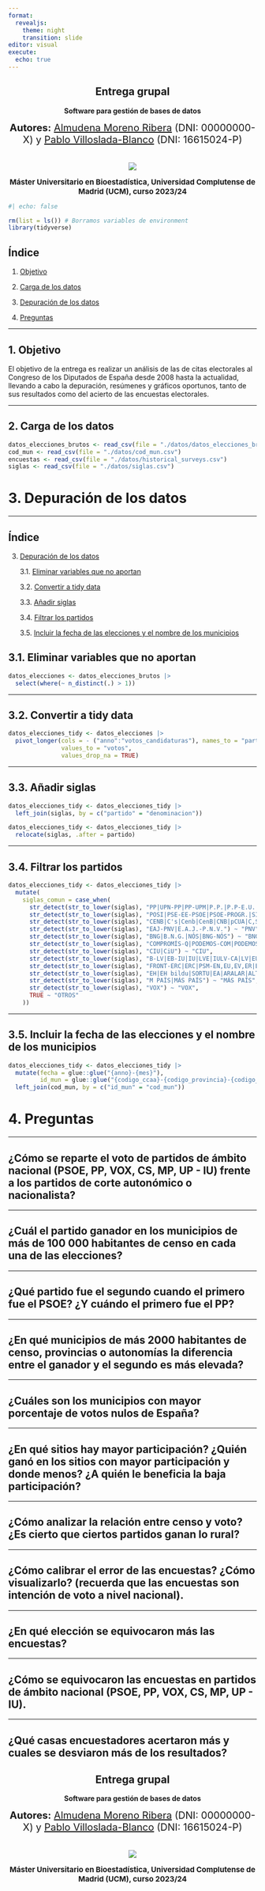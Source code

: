 ```yaml
---
format:
  revealjs:
    theme: night
    transition: slide
editor: visual
execute:
  echo: true
---
```


::: {style="text-align: center;"}
# Entrega grupal

**Software para gestión de bases de datos**

[**Autores:** <a href="https://www.linkedin.com/in/almudena-moreno-ribera-5b1389233?lipi=urn%3Ali%3Apage%3Ad_flagship3_profile_view_base_contact_details%3BJxW49sp%2BS8WrZmgJWFAGSQ%3D%3D" target="_blank">Almudena Moreno Ribera</a> (DNI: 00000000-X) y <a href="https://www.linkedin.com/in/pablo-villoslada-blanco-5a4b2316a?lipi=urn%3Ali%3Apage%3Ad_flagship3_profile_view_base_contact_details%3B%2BykJQkDhTvqHG%2Bh5Ya24zA%3D%3D" target="_blank">Pablo Villoslada-Blanco</a> (DNI: 16615024-P)]{style="font-size: 20px;"}

<img src="./datos/imagen.png" style="max-width: 33%; height: auto; margin-top: 20px;"/>

[**Máster Universitario en Bioestadística, Universidad Complutense de Madrid (UCM), curso 2023/24**]{style="font-size: 15px;"}

::: {style="position: absolute; bottom: -30px; right: -570px;"}
<a href="https://github.com/pavillos/Entrega_grupal_SPGDBD" target="_blank"> <img src="./datos/github.png" alt="GitHub" style="max-width: 10%;"/> </a>
:::
:::

```r
#| echo: false

rm(list = ls()) # Borramos variables de environment
library(tidyverse)
```

## Índice

1.  [Objetivo](#objetivo)

2.  [Carga de los datos](#carga)

3.  [Depuración de los datos](#depuracion)

4.  [Preguntas](#preguntas)

------------------------------------------------------------------------

## 1. Objetivo {#objetivo}

El objetivo de la entrega es realizar un análisis de las de citas electorales al Congreso de los Diputados de España desde 2008 hasta la actualidad, llevando a cabo la depuración, resúmenes y gráficos oportunos, tanto de sus resultados como del acierto de las encuestas electorales.

------------------------------------------------------------------------

## 2. Carga de los datos {#carga}

```r
datos_elecciones_brutos <- read_csv(file = "./datos/datos_elecciones_brutos.csv")
cod_mun <- read_csv(file = "./datos/cod_mun.csv")
encuestas <- read_csv(file = "./datos/historical_surveys.csv")
siglas <- read_csv(file = "./datos/siglas.csv")
```

# 3. Depuración de los datos {#depuracion}

------------------------------------------------------------------------

## Índice

3.  [Depuración de los datos](#depuracion)

    3.1. [Eliminar variables que no aportan](#eliminar)

    3.2. [Convertir a tidy data](#tidy)

    3.3. [Añadir siglas](#siglas)

    3.4. [Filtrar los partidos](#filtrar)

    3.5. [Incluir la fecha de las elecciones y el nombre de los municipios](#incluir)

## 3.1. Eliminar variables que no aportan {#eliminar}

```r
datos_elecciones <- datos_elecciones_brutos |> 
  select(where(~ n_distinct(.) > 1))
```

------------------------------------------------------------------------

## 3.2. Convertir a tidy data {#tidy}

```r
datos_elecciones_tidy <- datos_elecciones |> 
  pivot_longer(cols = - ("anno":"votos_candidaturas"), names_to = "partido",
               values_to = "votos",
               values_drop_na = TRUE)
```

------------------------------------------------------------------------

## 3.3. Añadir siglas {#siglas}

```r
datos_elecciones_tidy <- datos_elecciones_tidy |> 
  left_join(siglas, by = c("partido" = "denominacion"))

datos_elecciones_tidy <- datos_elecciones_tidy |> 
  relocate(siglas, .after = partido)
```

------------------------------------------------------------------------

## 3.4. Filtrar los partidos {#filtrar}

```r
datos_elecciones_tidy <- datos_elecciones_tidy |>
  mutate(
    siglas_comun = case_when(
      str_detect(str_to_lower(siglas), "PP|UPN-PP|PP-UPM|P.P.|P.P-E.U.|PP-EU|PP-PAR|PP-FORO") ~ "PP",
      str_detect(str_to_lower(siglas), "POSI|PSE-EE-PSOE|PSOE-PROGR.|SIEX|PSDEG-PSOE|PSOE|PSPC|PSE-EE(PSOE)|PSA|PSdeG-PSOE|PSOE de A|PSE-EE (PSOE)|P.S.O.E.|P.O.S.I.|PSD-FIA|PSOE-A|SSP-SxTF-EQUO|SXT|PSE-EE (PSOE)|PSE-EE|PSOE-NCa|PSC|FIA") ~ "PSOE",
      str_detect(str_to_lower(siglas), "CENB|C's|Cenb|CenB|CNB|pCUA|C,S|CCD|FAC|U.C.I.T.|C´s|CILUS|CRA|CCD-CI|Cs|CILU-LINARE") ~ "Cs",
      str_detect(str_to_lower(siglas), "EAJ-PNV|E.A.J.-P.N.V.") ~ "PNV",
      str_detect(str_to_lower(siglas), "BNG|B.N.G.|NÓS|BNG-NÓS") ~ "BNG",
      str_detect(str_to_lower(siglas), "COMPROMÍS-Q|PODEMOS-COM|PODEMOS - C|COMPROMÍS 2|MÉS COMPROM") ~ "COMPROMÍS",
      str_detect(str_to_lower(siglas), "CIU|CiU") ~ "CIU",
      str_detect(str_to_lower(siglas), "B-LV|EB-IU|IU|LVE|IULV-CA|LV|EU-IU|LV-GV|VERDES|PAVIEL|LV-CM|IU-CM|LVRM|CCS|IUN-NEB|PAS|IUC|CENB|LV-E|IU-SIEX|IU-LV|LVCM|CCSE|IU-BA|VERDES-IUC-AC25|EB-B|C's|Cenb|LV-EV|CenB|I.U.|EV-LV|AGRUCI|I.C.Bur|LOS VERDES|CNB|L.V.|pCUA|LOS VERDES DE EUROPA|C,S|LVCM-LVE|IU-CM.|I.U.R.M.|IU-B.A-LOS VERDES|UCPIC|AMAIUR|IUCLM-LV|EUPV-LV|IUCL|IU-VERDES-SIEX: La Izquierda Plural|CCD|IU-V-SIEX: LA IZQUIERDA PLURAL|CHA-IU|FAC|ACIMA|IUV-RM|IU-IX|IU CyL|IUC-IpH-LV|IUCyL|U.C.I.T.|IUCM-LV|IU-PDSC|PODEMOS-AHA|UP-UPeC|PODEMOS|PODEMOS-COM|CENTRO MODE|IULV-CA,UPe|C´s|UPB: IU-UPe|IULV-CA, UP|PODEMOS - C|UP: IULV-CA|PODEMOS-Aho|IU-CHA-UPeC|CILUS|CRA|X LA IZQUIE|IU-B-UPeC|IU-UPeC-IAS|CANARIAS DE|IUC-UPeC|EN POSITIU|UPeC-IU-IZC|JS,PC|UNIDAD POPU|PODEMOS/AHAL DUGU-IU-EQUO|PODEMOS-IU-EQUO|CENTRO MODERADO|PODEMOS-IU-|PODEMOS-IU-EQUO-CLIAS|PODEMOS-IU-EQUO-BATZARRE|PODEMOS-IU-EQUO-SEGOVIEMOS|PODEMOS-IU-EQUO-IZCA|CCD-CI|UNIDOS PODEMOS|Cs|AVANT-LOS V|PODEMOS-EUP|PODEMOS-IU|FRONT REPUB|AVANT ADELA|PODEMOS-EU-|CILU-LINARE|PODEMOS-IX-|PODEMOS-EUPV|AVANT ADELANTE LOS VERDES|PODEMOS-IU LV CA|PODEMOS-EUIB|AVANT LOS VERDES|PODEMOS-EU|PODEMOS-IU-BATZARRE|PODEMOS-IX|MDyC") ~ "UP-IU",
      str_detect(str_to_lower(siglas), "FRONT-ERC|ERC|PSM-EN,EU,EV,ER|ESQUERRA|esquerra|ERC-RI.cat|ERC - RI.cat / ESQUERRA|ERC-CATSÍ|ERC-CATSI|ERC-SOBIRAN|ERC-SOBIRANISTES") ~ "ERC",
      str_detect(str_to_lower(siglas), "EH|EH bildu|SORTU|EA|ARALAR|ALTERNATIBA") ~ "EH Bildu",
      str_detect(str_to_lower(siglas), "M PAÍS|MÁS PAÍS") ~ "MÁS PAÍS",
      str_detect(str_to_lower(siglas), "VOX") ~ "VOX",
      TRUE ~ "OTROS"
    ))
```

------------------------------------------------------------------------

## 3.5. Incluir la fecha de las elecciones y el nombre de los municipios {#incluir}

```r
datos_elecciones_tidy <- datos_elecciones_tidy |> 
  mutate(fecha = glue::glue("{anno}-{mes}"),
         id_mun = glue::glue("{codigo_ccaa}-{codigo_provincia}-{codigo_municipio}")) |>
  left_join(cod_mun, by = c("id_mun" = "cod_mun"))
```

# 4. Preguntas {#preguntas}

------------------------------------------------------------------------

## ¿Cómo se reparte el voto de partidos de ámbito nacional (PSOE, PP, VOX, CS, MP, UP - IU) frente a los partidos de corte autonómico o nacionalista?

------------------------------------------------------------------------

## ¿Cuál el partido ganador en los municipios de más de 100 000 habitantes de censo en cada una de las elecciones?

------------------------------------------------------------------------

## ¿Qué partido fue el segundo cuando el primero fue el PSOE? ¿Y cuándo el primero fue el PP?

------------------------------------------------------------------------

## ¿En qué municipios de más 2000 habitantes de censo, provincias o autonomías la diferencia entre el ganador y el segundo es más elevada?

------------------------------------------------------------------------

## ¿Cuáles son los municipios con mayor porcentaje de votos nulos de España?

------------------------------------------------------------------------

## ¿En qué sitios hay mayor participación? ¿Quién ganó en los sitios con mayor participación y donde menos? ¿A quién le beneficia la baja participación?

------------------------------------------------------------------------

## ¿Cómo analizar la relación entre censo y voto? ¿Es cierto que ciertos partidos ganan lo rural?

------------------------------------------------------------------------

## ¿Cómo calibrar el error de las encuestas? ¿Cómo visualizarlo? (recuerda que las encuestas son intención de voto a nivel nacional).

------------------------------------------------------------------------

## ¿En qué elección se equivocaron más las encuestas?

------------------------------------------------------------------------

## ¿Cómo se equivocaron las encuestas en partidos de ámbito nacional (PSOE, PP, VOX, CS, MP, UP - IU).

------------------------------------------------------------------------

## ¿Qué casas encuestadores acertaron más y cuales se desviaron más de los resultados?

::: {style="text-align: center;"}
# Entrega grupal

**Software para gestión de bases de datos**

[**Autores:** <a href="https://www.linkedin.com/in/almudena-moreno-ribera-5b1389233?lipi=urn%3Ali%3Apage%3Ad_flagship3_profile_view_base_contact_details%3BJxW49sp%2BS8WrZmgJWFAGSQ%3D%3D" target="_blank">Almudena Moreno Ribera</a> (DNI: 00000000-X) y <a href="https://www.linkedin.com/in/pablo-villoslada-blanco-5a4b2316a?lipi=urn%3Ali%3Apage%3Ad_flagship3_profile_view_base_contact_details%3B%2BykJQkDhTvqHG%2Bh5Ya24zA%3D%3D" target="_blank">Pablo Villoslada-Blanco</a> (DNI: 16615024-P)]{style="font-size: 20px;"}

<img src="./datos/imagen.png" style="max-width: 33%; height: auto; margin-top: 20px;"/>

[**Máster Universitario en Bioestadística, Universidad Complutense de Madrid (UCM), curso 2023/24**]{style="font-size: 15px;"}

::: {style="position: absolute; bottom: -30px; right: -570px;"}
<a href="https://github.com/pavillos/Entrega_grupal_SPGDBD" target="_blank"> <img src="./datos/github.png" alt="GitHub" style="max-width: 10%;"/> </a>
:::
:::
